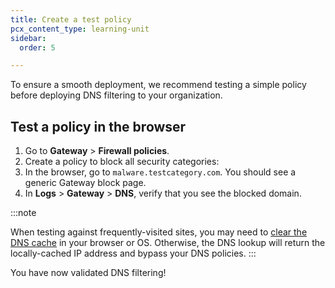 ```yaml
---
title: Create a test policy
pcx_content_type: learning-unit
sidebar:
  order: 5

---
```



To ensure a smooth deployment, we recommend testing a simple policy before deploying DNS filtering to your organization.

## Test a policy in the browser

1. Go to **Gateway** > **Firewall policies**.
2. Create a policy to block all security categories: <Render file="gateway/policies/block-security-categories" product="cloudflare-one" />
3. In the browser, go to `malware.testcategory.com`. You should see a generic Gateway block page.
4. In **Logs** > **Gateway** > **DNS**, verify that you see the blocked domain.

:::note

When testing against frequently-visited sites, you may need to [clear the DNS cache](/cloudflare-one/policies/gateway/dns-policies/test-dns-filtering/#clear-dns-cache) in your browser or OS. Otherwise, the DNS lookup will return the locally-cached IP address and bypass your DNS policies.
:::

You have now validated DNS filtering!
